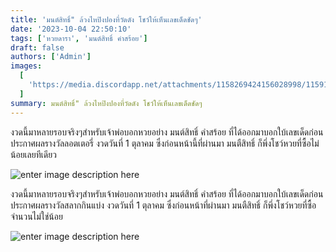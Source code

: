 ```yaml
---
title: 'มนต์สิทธิ์" ล้วงไหปิงปองที่วัดดัง โชว์ให้เห็นเลขเด็ดชัดๆ'
date: '2023-10-04 22:50:10'
tags: ['หวยดารา', 'มนต์สิทธิ์ คำสร้อย']
draft: false
authors: ['Admin']
images:
  [
    'https://media.discordapp.net/attachments/1158269424156028998/1159157803886334004/2.jpeg?ex=654bb054&is=65393b54&hm=007ba9962bdd0ed90f0b71ab33f17bdc3a546be8ff45870dbe080dd6c523a443&=',
  ]
summary: มนต์สิทธิ์" ล้วงไหปิงปองที่วัดดัง โชว์ให้เห็นเลขเด็ดชัดๆ
---
```


งวดนี้มาหลายรอบจริงๆสำหรับเจ้าพ่อบอกหวยอย่าง มนต์สิทธิ์ คำสร้อย ที่ได้ออกมาบอกใบ้เลขเด็ดก่อนประกาศผลรางวัลลอตเตอรี่ งวดวันที่ 1 ตุลาคม ซึ่งก่อนหน้านี้ที่ผ่านมา มนตืสิทธิ์ ก็พึ่งโชว์หวยที่ซื้อไม่น้อยเลยทีเดียว

![enter image description here](https://media.discordapp.net/attachments/1158269424156028998/1159157804209283073/3.jpg?ex=654bb054&is=65393b54&hm=e5145ec2215ae7b42b6f0bb68312e6b5f666a3e4d6ecbbd844a90752b675fbcb&=)

งวดนี้มาหลายรอบจริงๆสำหรับเจ้าพ่อบอกหวยอย่าง มนต์สิทธิ์ คำสร้อย ที่ได้ออกมาบอกใบ้เลขเด็ดก่อนประกาศผลรางวัลสลากกินแบ่ง งวดวันที่ 1 ตุลาคม ซึ่งก่อนหน้าที่ผ่านมา มนตืสิทธิ์ ก็พึ่งโชว์หวยที่ซื้อจำนวนไม่ใช่น้อย

![enter image description here](https://media.discordapp.net/attachments/1158269424156028998/1159157803886334004/2.jpeg?ex=654bb054&is=65393b54&hm=007ba9962bdd0ed90f0b71ab33f17bdc3a546be8ff45870dbe080dd6c523a443&=)
